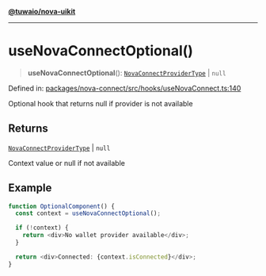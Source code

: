 [**@tuwaio/nova-uikit**](../../../../README.md)

***

# useNovaConnectOptional()

> **useNovaConnectOptional**(): [`NovaConnectProviderType`](../interfaces/NovaConnectProviderType.md) \| `null`

Defined in: [packages/nova-connect/src/hooks/useNovaConnect.ts:140](https://github.com/TuwaIO/nova-uikit/blob/bd692251dc97f123d2fb354ca79bc6d98c48d8a8/packages/nova-connect/src/hooks/useNovaConnect.ts#L140)

Optional hook that returns null if provider is not available

## Returns

[`NovaConnectProviderType`](../interfaces/NovaConnectProviderType.md) \| `null`

Context value or null if not available

## Example

```typescript
function OptionalComponent() {
  const context = useNovaConnectOptional();

  if (!context) {
    return <div>No wallet provider available</div>;
  }

  return <div>Connected: {context.isConnected}</div>;
}
```
